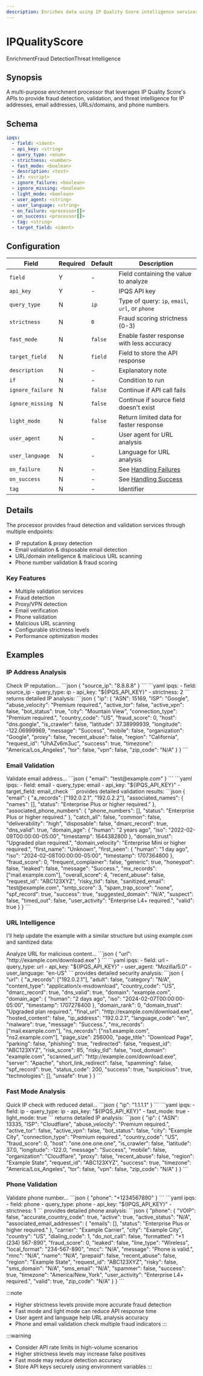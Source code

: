 ```yaml
---
description: Enriches data using IP Quality Score intelligence services
---
```


# IPQualityScore

<span class="theme-doc-version-badge badge badge--primary">Enrichment</span><span class="theme-doc-version-badge badge badge--secondary">Fraud Detection</span><span class="theme-doc-version-badge badge badge--secondary">Threat Intelligence</span>

## Synopsis

A multi-purpose enrichment processor that leverages IP Quality Score's APIs to provide fraud detection, validation, and threat intelligence for IP addresses, email addresses, URLs/domains, and phone numbers.

## Schema

```yaml {2-6}
ipqs:
  - field: <ident>
  - api_key: <string>
  - query_type: <enum>
  - strictness: <number>
  - fast_mode: <boolean>
  - description: <text>
  - if: <script>
  - ignore_failure: <boolean>
  - ignore_missing: <boolean>
  - light_mode: <boolean>
  - user_agent: <string>
  - user_language: <string>
  - on_failure: <processor[]>
  - on_success: <processor[]>
  - tag: <string>
  - target_field: <ident>
```

## Configuration

|Field|Required|Default|Description|
|---|---|---|---|
|`field`|Y|-|Field containing the value to analyze|
|`api_key`|Y|-|IPQS API key|
|`query_type`|N|`ip`|Type of query: `ip`, `email`, `url`, or `phone`|
|`strictness`|N|`0`|Fraud scoring strictness (0-3)|
|`fast_mode`|N|`false`|Enable faster response with less accuracy|
|`target_field`|N|`field`|Field to store the API response|
|`description`|N|-|Explanatory note|
|`if`|N|-|Condition to run|
|`ignore_failure`|N|`false`|Continue if API call fails|
|`ignore_missing`|N|`false`|Continue if source field doesn't exist|
|`light_mode`|N|`false`|Return limited data for faster response|
|`user_agent`|N|-|User agent for URL analysis|
|`user_language`|N|-|Language for URL analysis|
|`on_failure`|N|-|See [Handling Failures](../handling-failures.mdx)|
|`on_success`|N|-|See [Handling Success](../handling-success.mdx)|
|`tag`|N|-|Identifier|

## Details

The processor provides fraud detection and validation services through multiple endpoints:
- IP reputation & proxy detection
- Email validation & disposable email detection
- URL/domain intelligence & malicious URL scanning
- Phone number validation & fraud scoring

### Key Features
- Multiple validation services
- Fraud detection
- Proxy/VPN detection
- Email verification
- Phone validation
- Malicious URL scanning
- Configurable strictness levels
- Performance optimization modes

## Examples

### IP Address Analysis

<ExampleGrid>
  <CommentCol>
    Check IP reputation...
  </CommentCol>
  <CodeCol>
    ```json
    {
      "source_ip": "8.8.8.8"
    }
    ```
    ```yaml
    ipqs:
      - field: source_ip
      - query_type: ip
      - api_key: "${IPQS_API_KEY}"
      - strictness: 2
    ```
  </CodeCol>
  <CommentCol>
    returns detailed IP analysis:
  </CommentCol>
  <CodeCol>
    ```json
    {
      "ip": {
        "ASN": 15169,
        "ISP": "Google",
        "abuse_velocity": "Premium required.",
        "active_tor": false,
        "active_vpn": false,
        "bot_status": true,
        "city": "Mountain View",
        "connection_type": "Premium required.",
        "country_code": "US",
        "fraud_score": 0,
        "host": "dns.google",
        "is_crawler": false,
        "latitude": 37.38999939,
        "longitude": -122.06999969,
        "message": "Success",
        "mobile": false,
        "organization": "Google",
        "proxy": false,
        "recent_abuse": false,
        "region": "California",
        "request_id": "UhAZv6m3uc",
        "success": true,
        "timezone": "America/Los_Angeles",
        "tor": false,
        "vpn": false,
        "zip_code": "N/A"
      }
    }
    ```
  </CodeCol>
</ExampleGrid>

### Email Validation

<ExampleGrid>
  <CommentCol>
    Validate email address...
  </CommentCol>
  <CodeCol>
    ```json
    {
      "email": "test@example.com"
    }
    ```
    ```yaml
    ipqs:
      - field: email
      - query_type: email
      - api_key: "${IPQS_API_KEY}"
      - target_field: email_check
    ```
  </CodeCol>
  <CommentCol>
    provides detailed validation results:
  </CommentCol>
  <CodeCol>
    ```json
    {
      "email": {
        "a_records": ["192.0.2.1", "192.0.2.2"],
        "associated_names": {
          "names": [],
          "status": "Enterprise Plus or higher required."
        },
        "associated_phone_numbers": {
          "phone_numbers": [],
          "status": "Enterprise Plus or higher required."
        },
        "catch_all": false,
        "common": false,
        "deliverability": "high",
        "disposable": false,
        "dmarc_record": true,
        "dns_valid": true,
        "domain_age": {
          "human": "2 years ago",
          "iso": "2022-02-09T00:00:00-05:00",
          "timestamp": 1644382800
        },
        "domain_trust": "Upgraded plan required.",
        "domain_velocity": "Enterprise Mini or higher required.",
        "first_name": "Unknown",
        "first_seen": {
          "human": "1 day ago",
          "iso": "2024-02-08T00:00:00-05:00",
          "timestamp": 1707364800
        },
        "fraud_score": 0,
        "frequent_complainer": false,
        "generic": true,
        "honeypot": false,
        "leaked": false,
        "message": "Success.",
        "mx_records": ["mail.example.com"],
        "overall_score": 4,
        "recent_abuse": false,
        "request_id": "ABC123XYZ",
        "risky_tld": false,
        "sanitized_email": "test@example.com",
        "smtp_score": 3,
        "spam_trap_score": "none",
        "spf_record": true,
        "success": true,
        "suggested_domain": "N/A",
        "suspect": false,
        "timed_out": false,
        "user_activity": "Enterprise L4+ required.",
        "valid": true
      }
    }
    ```
  </CodeCol>
</ExampleGrid>

### URL Intelligence

I'll help update the example with a similar structure but using example.com and sanitized data:

<ExampleGrid>
  <CommentCol>
    Analyze URL for malicious content...
  </CommentCol>
  <CodeCol>
    ```json
    {
      "url": "http://example.com/download.exe"
    }
    ```
    ```yaml
    ipqs:
      - field: url
      - query_type: url
      - api_key: "${IPQS_API_KEY}"
      - user_agent: "Mozilla/5.0"
      - user_language: "en-US"
    ```
  </CodeCol>
  <CommentCol>
    provides detailed security analysis:
  </CommentCol>
  <CodeCol>
    ```json
    {
      "url": {
        "a_records": ["192.0.2.1"],
        "adult": false,
        "category": "N/A",
        "content_type": "application/x-msdownload",
        "country_code": "US",
        "dmarc_record": true,
        "dns_valid": true,
        "domain": "example.com",
        "domain_age": {
          "human": "2 days ago",
          "iso": "2024-02-07T00:00:00-05:00",
          "timestamp": 1707278400
        },
        "domain_rank": 0,
        "domain_trust": "Upgraded plan required.",
        "final_url": "http://example.com/download.exe",
        "hosted_content": false,
        "ip_address": "192.0.2.1",
        "language_code": "en",
        "malware": true,
        "message": "Success.",
        "mx_records": ["mail.example.com"],
        "ns_records": ["ns1.example.com", "ns2.example.com"],
        "page_size": 256000,
        "page_title": "Download Page",
        "parking": false,
        "phishing": true,
        "redirected": false,
        "request_id": "ABC123XYZ",
        "risk_score": 85,
        "risky_tld": false,
        "root_domain": "example.com",
        "scanned_url": "http://example.com/download.exe",
        "server": "Apache",
        "short_link_redirect": false,
        "spamming": false,
        "spf_record": true,
        "status_code": 200,
        "success": true,
        "suspicious": true,
        "technologies": [],
        "unsafe": true
      }
    }
    ```
  </CodeCol>
</ExampleGrid>

### Fast Mode Analysis

<ExampleGrid>
  <CommentCol>
    Quick IP check with reduced detail...
  </CommentCol>
  <CodeCol>
    ```json
    {
      "ip": "1.1.1.1"
    }
    ```
    ```yaml
    ipqs:
      - field: ip
      - query_type: ip
      - api_key: "${IPQS_API_KEY}"
      - fast_mode: true
      - light_mode: true
    ```
  </CodeCol>
  <CommentCol>
    returns detailed IP analysis:
  </CommentCol>
  <CodeCol>
    ```json
    {
      "ip": {
        "ASN": 13335,
        "ISP": "Cloudflare",
        "abuse_velocity": "Premium required.",
        "active_tor": false,
        "active_vpn": false,
        "bot_status": false,
        "city": "Example City",
        "connection_type": "Premium required.",
        "country_code": "US",
        "fraud_score": 0,
        "host": "one.one.one.one",
        "is_crawler": false,
        "latitude": 37.0,
        "longitude": -122.0,
        "message": "Success",
        "mobile": false,
        "organization": "Cloudflare",
        "proxy": false,
        "recent_abuse": false,
        "region": "Example State",
        "request_id": "ABC123XYZ",
        "success": true,
        "timezone": "America/Los_Angeles",
        "tor": false,
        "vpn": false,
        "zip_code": "N/A"
      }
    }
    ```
  </CodeCol>
</ExampleGrid>

### Phone Validation

<ExampleGrid>
  <CommentCol>
    Validate phone number...
  </CommentCol>
  <CodeCol>
    ```json
    {
      "phone": "+1234567890"
    }
    ```
    ```yaml
    ipqs:
      - field: phone
      - query_type: phone
      - api_key: "${IPQS_API_KEY}"
      - strictness: 1
    ```
  </CodeCol>
  <CommentCol>
    provides detailed phone analysis:
  </CommentCol>
  <CodeCol>
    ```json
    {
      "phone": {
        "VOIP": false,
        "accurate_country_code": true,
        "active": true,
        "active_status": "N/A",
        "associated_email_addresses": {
          "emails": [],
          "status": "Enterprise Plus or higher required."
        },
        "carrier": "Example Carrier",
        "city": "Example City",
        "country": "US",
        "dialing_code": 1,
        "do_not_call": false,
        "formatted": "+1 (234) 567-890",
        "fraud_score": 0,
        "leaked": false,
        "line_type": "Wireless",
        "local_format": "234-567-890",
        "mcc": "N/A",
        "message": "Phone is valid.",
        "mnc": "N/A",
        "name": "N/A",
        "prepaid": false,
        "recent_abuse": false,
        "region": "Example State",
        "request_id": "ABC123XYZ",
        "risky": false,
        "sms_domain": "N/A",
        "sms_email": "N/A",
        "spammer": false,
        "success": true,
        "timezone": "America/New_York",
        "user_activity": "Enterprise L4+ required.",
        "valid": true,
        "zip_code": "N/A"
      }
    }
    ```
  </CodeCol>
</ExampleGrid>

:::note
- Higher strictness levels provide more accurate fraud detection
- Fast mode and light mode can reduce API response time
- User agent and language help URL analysis accuracy
- Phone and email validation check multiple fraud indicators
:::

:::warning
- Consider API rate limits in high-volume scenarios
- Higher strictness levels may increase false positives
- Fast mode may reduce detection accuracy
- Store API keys securely using environment variables
:::